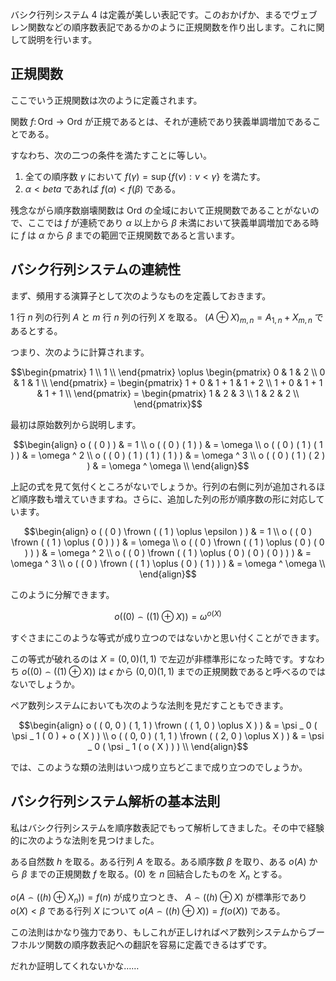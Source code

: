 バシク行列システム 4 は定義が美しい表記です。このおかげか、まるでヴェブレン関数などの順序数表記であるかのように正規関数を作り出します。これに関して説明を行います。

== 正規関数 ==

ここでいう正規関数は次のように定義されます。

{{User:Hexirp/bxu|定義 1.1}}
関数 \( f \colon \mathrm{Ord} \rightarrow \mathrm{Ord} \) が正規であるとは、それが連続であり狭義単調増加であることである。

すなわち、次の二つの条件を満たすことに等しい。

# 全ての順序数 \( \gamma \) において \( f ( \gamma ) = \sup \{ f ( \nu ) : \nu < \gamma \} \) を満たす。
# \( \alpha < beta \) であれば \( f ( \alpha ) < f ( \beta ) \) である。
{{User:Hexirp/bxl}}

残念ながら順序数崩壊関数は \( \mathrm{Ord} \) の全域において正規関数であることがないので、ここでは \( f \) が連続であり \( \alpha \) 以上から \( \beta \) 未満において狭義単調増加である時に \( f \) は \( \alpha \) から \( \beta \) までの範囲で正規関数であると言います。

== バシク行列システムの連続性 ==

まず、頻用する演算子として次のようなものを定義しておきます。

{{User:Hexirp/bxu|定義 2.1}}
\( 1 \) 行 \( n \) 列の行列 \( A \) と \( m \) 行 \( n \) 列の行列 \( X \) を取る。 \( ( A \oplus X ) _ { m, n } = A _ { 1, n } + X _ { m, n } \) であるとする。

つまり、次のように計算されます。

\[ \begin{pmatrix} 1 \\ 1 \\ \end{pmatrix} \oplus \begin{pmatrix} 0 & 1 & 2 \\ 0 & 1 & 1 \\ \end{pmatrix} = \begin{pmatrix} 1 + 0 & 1 + 1 & 1 + 2 \\ 1 + 0 & 1 + 1 & 1 + 1 \\ \end{pmatrix} = \begin{pmatrix} 1 & 2 & 3 \\ 1 & 2 & 2 \\ \end{pmatrix} \]
{{User:Hexirp/bxl}}

最初は原始数列から説明します。

\[ \begin{align} o ( ( 0 ) ) & = 1 \\ o ( ( 0 ) ( 1 ) ) & = \omega \\ o ( ( 0 ) ( 1 ) ( 1 ) ) & = \omega ^ 2 \\ o ( ( 0 ) ( 1 ) ( 1 ) ( 1 ) ) & = \omega ^ 3 \\ o ( ( 0 ) ( 1 ) ( 2 ) ) & = \omega ^ \omega \\ \end{align} \]

上記の式を見て気付くところがないでしょうか。行列の右側に列が追加されるほど順序数も増えていきますね。さらに、追加した列の形が順序数の形に対応しています。

\[ \begin{align} o ( ( 0 ) \frown ( ( 1 ) \oplus \epsilon ) ) & = 1 \\ o ( ( 0 ) \frown ( ( 1 ) \oplus ( 0 ) ) ) & = \omega \\ o ( ( 0 ) \frown ( ( 1 ) \oplus ( 0 ) ( 0 ) ) ) & = \omega ^ 2 \\ o ( ( 0 ) \frown ( ( 1 ) \oplus ( 0 ) ( 0 ) ( 0 ) ) ) & = \omega ^ 3 \\ o ( ( 0 ) \frown ( ( 1 ) \oplus ( 0 ) ( 1 ) ) ) & = \omega ^ \omega \\ \end{align} \]

このように分解できます。

\[ o ( ( 0 ) \frown ( ( 1 ) \oplus X ) ) = \omega ^ { o ( X ) } \]

すぐさまにこのような等式が成り立つのではないかと思い付くことができます。

この等式が破れるのは \( X = ( 0, 0 ) ( 1, 1 ) \) で左辺が非標準形になった時です。すなわち \( o ( ( 0 ) \frown ( ( 1 ) \oplus X ) ) \) は \( \epsilon \) から \( ( 0, 0 ) ( 1, 1 ) \) までの正規関数であると呼べるのではないでしょうか。

ペア数列システムにおいても次のような法則を見だすこともできます。

\[ \begin{align} o ( ( 0, 0 ) ( 1, 1 ) \frown ( ( 1, 0 ) \oplus X ) ) & = \psi _ 0 ( \psi _ 1 ( 0 ) + o ( X ) ) \\ o ( ( 0, 0 ) ( 1, 1 ) \frown ( ( 2, 0 ) \oplus X ) ) & = \psi _ 0 ( \psi _ 1 ( o ( X ) ) ) \\ \end{align} \]

では、このような類の法則はいつ成り立ちどこまで成り立つのでしょうか。

== バシク行列システム解析の基本法則 ==

私はバシク行列システムを順序数表記でもって解析してきました。その中で経験的に次のような法則を見つけました。

{{User:Hexirp/bxu|法則 3.1}}
ある自然数 \( h \) を取る。ある行列 \( A \) を取る。ある順序数 \( \beta \) を取り、ある \( o ( A ) \) から \( \beta \) までの正規関数 \( f \) を取る。\( ( 0 ) \) を \( n \) 回結合したものを \( X _ n \) とする。

\( o ( A \frown ( ( h ) \oplus X _ n ) ) = f ( n ) \) が成り立つとき、 \( A \frown ( ( h ) \oplus X ) \) が標準形であり \( o ( X ) < \beta \) である行列 \( X \) について \( o ( A \frown ( ( h ) \oplus X ) ) = f ( o ( X ) ) \) である。
{{User:Hexirp/bxl}}

この法則はかなり強力であり、もしこれが正しければペア数列システムからブーフホルツ関数の順序数表記への翻訳を容易に定義できるはずです。

だれか証明してくれないかな……
